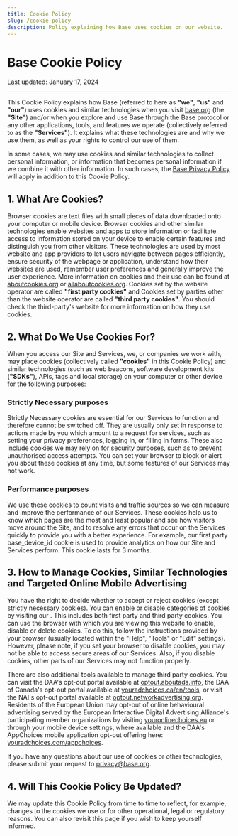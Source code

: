 ```yaml
---
title: Cookie Policy
slug: /cookie-policy
description: Policy explaining how Base uses cookies on our website.
---
```


# Base Cookie Policy

Last updated: January 17, 2024

---


This Cookie Policy explains how Base (referred to here as **"we"**, **"us"** and **"our"**)
uses cookies and similar technologies when you visit [base.org](https://base.org) (the
**"Site"**) and/or when you explore and use Base through the Base protocol or any other
applications, tools, and features we operate (collectively referred to as the **"Services"**).
It explains what these technologies are and why we use them, as well as your rights to
control our use of them.

In some cases, we may use cookies and similar technologies to collect personal information,
or information that becomes personal information if we combine it with other information.
In such cases, the [Base Privacy Policy](/privacy-policy) will apply
in addition to this Cookie Policy.

## 1. What Are Cookies?

Browser cookies are text files with small pieces of data downloaded onto your computer or
mobile device. Browser cookies and other similar technologies enable websites and apps to
store information or facilitate access to information stored on your device to enable
certain features and distinguish you from other visitors. These technologies are used by
most website and app providers to let users navigate between pages efficiently, ensure
security of the webpage or application, understand how their websites are used, remember
user preferences and generally improve the user experience. More information on cookies
and their use can be found at [aboutcookies.org](https://www.aboutcookies.org) or
[allaboutcookies.org](https://www.allaboutcookies.org). Cookies set by the website operator
are called **"first party cookies"** and Cookies set by parties other than the website
operator are called **"third party cookies"**. You should check the third-party's website
for more information on how they use cookies.

## 2. What Do We Use Cookies For?

When you access our Site and Services, we, or companies we work with, may place cookies
(collectively called **"cookies"** in this Cookie Policy) and similar technologies (such as
web beacons, software development kits (**"SDKs"**), APIs, tags and local storage) on your
computer or other device for the following purposes:

### Strictly Necessary purposes

Strictly Necessary cookies are essential for our Services to function and therefore
cannot be switched off. They are usually only set in response to actions made by you
which amount to a request for services, such as setting your privacy preferences,
logging in, or filling in forms. These also include cookies we may rely on for security
purposes, such as to prevent unauthorised access attempts. You can set your browser to
block or alert you about these cookies at any time, but some features of our Services
may not work.

### Performance purposes

We use these cookies to count visits and traffic sources so we can measure and improve
the performance of our Services. These cookies help us to know which pages are the most
and least popular and see how visitors move around the Site, and to resolve any errors
that occur on the Services quickly to provide you with a better experience. For example,
our first party base_device_id cookie is used to provide analytics on how our Site and
Services perform. This cookie lasts for 3 months.

## 3. How to Manage Cookies, Similar Technologies and Targeted Online Mobile Advertising

You have the right to decide whether to accept or reject cookies (except strictly necessary
cookies). You can enable or disable categories of cookies by visiting our <CookieManager />.
This includes both first party and third party cookies. You can use the browser with which you
are viewing this website to enable, disable or delete cookies. To do this, follow the instructions
provided by your browser (usually located within the "Help", "Tools" or "Edit" settings). However,
please note, if you set your browser to disable cookies, you may not be able to access secure areas
of our Services. Also, if you disable cookies, other parts of our Services may not function properly.

There are also additional tools available to manage third party cookies. You can visit the DAA's
opt-out portal available at [optout.aboutads.info](http://optout.aboutads.info/), the DAA of Canada's
opt-out portal available at [youradchoices.ca/en/tools](https://youradchoices.ca/en/tools), or visit
the NAI's opt-out portal available at [optout.networkadvertising.org](http://optout.networkadvertising.org/?c=1).
Residents of the European Union may opt-out of online behavioural advertising served by the European
Interactive Digital Advertising Alliance&apos;s participating member organizations by visiting
[youronlinechoices.eu](https://www.youronlinechoices.eu/) or through your mobile device settings,
where available and the DAA&apos;s AppChoices mobile application opt-out offering here:
[youradchoices.com/appchoices](https://youradchoices.com/appchoices).

If you have any questions about our use of cookies or other technologies, please submit
your request to privacy@base.org.

## 4. Will This Cookie Policy Be Updated?

We may update this Cookie Policy from time to time to reflect, for example, changes to
the cookies we use or for other operational, legal or regulatory reasons. You can also
revisit this page if you wish to keep yourself informed.
